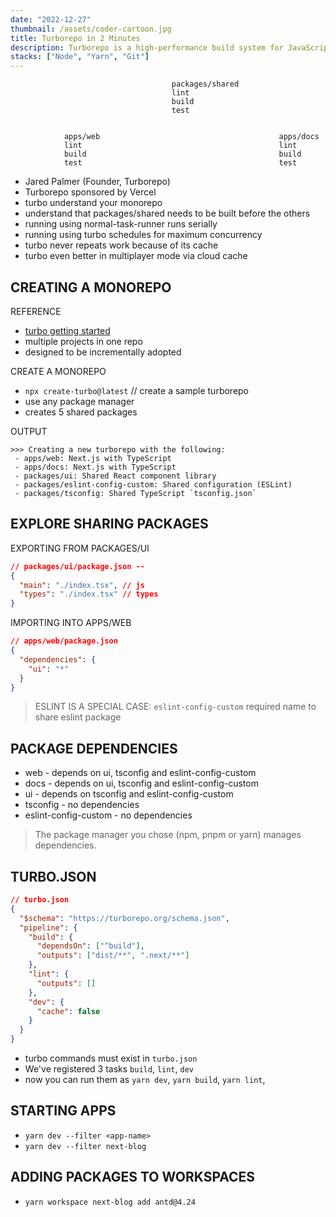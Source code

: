 ```yaml
---
date: "2022-12-27"
thumbnail: /assets/coder-cartoon.jpg
title: Turborepo in 2 Minutes
description: Turborepo is a high-performance build system for JavaScript and TypeScript codebases with Fast incremental builds. Content-aware hashing, meaning only the files you changed will be rebuilt.
stacks: ["Node", "Yarn", "Git"]
---
```


<Stacks />

                                        packages/shared
                                        lint
                                        build
                                        test


                apps/web                                        apps/docs
                lint                                            lint
                build                                           build
                test                                            test

- Jared Palmer (Founder, Turborepo)
- Turborepo sponsored by Vercel
- turbo understand your monorepo
- understand that packages/shared needs to be built before the others
- running using normal-task-runner runs serially
- running using turbo schedules for maximum concurrency
- turbo never repeats work because of its cache
- turbo even better in multiplayer mode via cloud cache

## CREATING A MONOREPO

REFERENCE

- [turbo getting started](https://turborepo.org/docs)
- multiple projects in one repo
- designed to be incrementally adopted

CREATE A MONOREPO

- `npx create-turbo@latest` // create a sample turborepo
- use any package manager
- creates 5 shared packages

OUTPUT

```text
>>> Creating a new turborepo with the following:
 - apps/web: Next.js with TypeScript
 - apps/docs: Next.js with TypeScript
 - packages/ui: Shared React component library
 - packages/eslint-config-custom: Shared configuration (ESLint)
 - packages/tsconfig: Shared TypeScript `tsconfig.json`
```

## EXPLORE SHARING PACKAGES

EXPORTING FROM PACKAGES/UI

```json
// packages/ui/package.json --
{
  "main": "./index.tsx", // js
  "types": "./index.tsx" // types
}
```

IMPORTING INTO APPS/WEB

```json
// apps/web/package.json
{
  "dependencies": {
    "ui": "*"
  }
}
```

> ESLINT IS A SPECIAL CASE: `eslint-config-custom` required name to share eslint package

## PACKAGE DEPENDENCIES

- web - depends on ui, tsconfig and eslint-config-custom
- docs - depends on ui, tsconfig and eslint-config-custom
- ui - depends on tsconfig and eslint-config-custom
- tsconfig - no dependencies
- eslint-config-custom - no dependencies

> The package manager you chose (npm, pnpm or yarn) manages dependencies.

## TURBO.JSON

```json
// turbo.json
{
  "$schema": "https://turborepo.org/schema.json",
  "pipeline": {
    "build": {
      "dependsOn": ["^build"],
      "outputs": ["dist/**", ".next/**"]
    },
    "lint": {
      "outputs": []
    },
    "dev": {
      "cache": false
    }
  }
}
```

- turbo commands must exist in `turbo.json`
- We've registered 3 tasks `build`, `lint`, `dev`
- now you can run them as `yarn dev`, `yarn build`, `yarn lint`,

## STARTING APPS

- `yarn dev --filter <app-name>`
- `yarn dev --filter next-blog`

## ADDING PACKAGES TO WORKSPACES

- `yarn workspace next-blog add antd@4.24`
